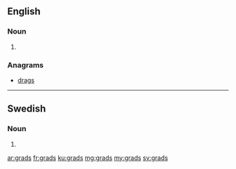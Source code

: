==English==

===Noun===
{{head|en|noun plural form}}

# {{plural of|grad|lang=en}}

===Anagrams===
* [[drags#English|drags]]

----

==Swedish==

===Noun===
{{head|sv|noun form}}

# {{sv-noun-form-indef-gen|grad}}

[[ar:grads]]
[[fr:grads]]
[[ku:grads]]
[[mg:grads]]
[[my:grads]]
[[sv:grads]]